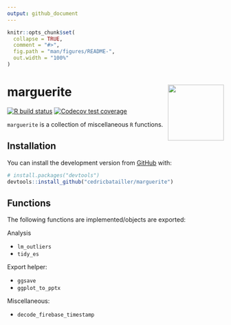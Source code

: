 ```yaml
---
output: github_document
---
```


<!-- README.md is generated from README.Rmd. Please edit that file -->

```r
knitr::opts_chunk$set(
  collapse = TRUE,
  comment = "#>",
  fig.path = "man/figures/README-",
  out.width = "100%"
)
```

# marguerite <img src='man/figures/logo.png' align="right" height="130" />

<!-- badges: start -->
[![R build status](https://github.com/cedricbatailler/marguerite/workflows/R-CMD-check/badge.svg)](https://github.com/cedricbatailler/marguerite/actions)
[![Codecov test coverage](https://codecov.io/gh/cedricbatailler/marguerite/branch/master/graph/badge.svg)](https://codecov.io/gh/cedricbatailler/marguerite?branch=master)
<!-- badges: end -->


`marguerite` is a collection of miscellaneous `R` functions.

## Installation

You can install  the development version from [GitHub](https://github.com/) with:

``` r
# install.packages("devtools")
devtools::install_github("cedricbatailler/marguerite")
```

## Functions

The following functions are implemented/objects are exported:

Analysis

- `lm_outliers`
- `tidy_es`

Export helper:

- `ggsave`
- `ggplot_to_pptx`

Miscellaneous: 

- `decode_firebase_timestamp`
